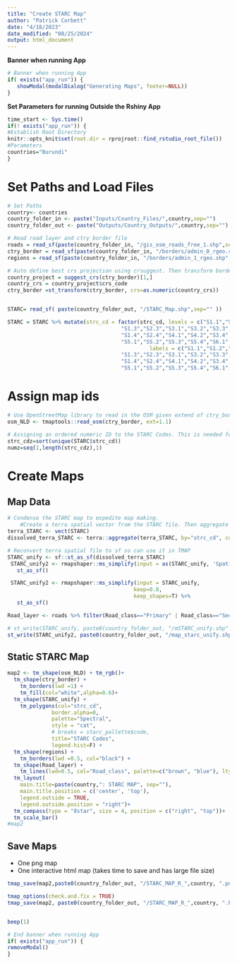 ```yaml
---
title: "Create STARC Map"
author: "Patrick Corbett"
date: "4/18/2023"
date_modified: "08/25/2024"
output: html_document
---
```



**Banner when running App**
```r
# Banner when running App
if( exists("app_run")) {
   showModal(modalDialog("Generating Maps", footer=NULL))
}
```

**Set Parameters for running Outside the Rshiny App**
```r
time_start <- Sys.time()
if(! exists("app_run")) {
#Establish Root Directory
knitr::opts_knit$set(root.dir = rprojroot::find_rstudio_root_file())
#Parameters
countries="Burundi"
}

```


# Set Paths and Load Files
```r
# Set Paths
country<- countries 
country_folder_in <- paste("Inputs/Country_Files/",country,sep="")
country_folder_out <- paste("Outputs/Country_Outputs/",country,sep="")

# Read road layer and ctry border file
roads = read_sf(paste(country_folder_in, "/gis_osm_roads_free_1.shp",sep="" ))
ctry_border = read_sf(paste(country_folder_in, "/borders/admin_0_rgeo.shp",sep="" ))
regions = read_sf(paste(country_folder_in, "/borders/admin_1_rgeo.shp",sep="" ))

# Auto define best crs projection using crsuggest. Then transform border file
country_project = suggest_crs(ctry_border)[1,]
country_crs = country_project$crs_code
ctry_border =st_transform(ctry_border, crs=as.numeric(country_crs))


STARC= read_sf( paste(country_folder_out, "/STARC_Map.shp",sep="" ))

STARC = STARC %>% mutate(strc_cd = factor(strc_cd, levels = c("S1.1","S1.2","S2.1","S2.2",
                                    "S1.3","S2.3","S3.1","S3.2","S3.3",
                                    "S1.4","S2.4","S4.1","S4.2","S3.4","S4.3","S4.4",
                                    "S5.1","S5.2","S5.3","S5.4","S6.1","S6.2","S6.3","S6.4"),
                                             labels = c("S1.1","S1.2","S2.1","S2.2",
                                    "S1.3","S2.3","S3.1","S3.2","S3.3",
                                    "S1.4","S2.4","S4.1","S4.2","S3.4","S4.3","S4.4",
                                    "S5.1","S5.2","S5.3","S5.4","S6.1","S6.2","S6.3","S6.4")))

```


# Assign map ids
```r
# Use OpenStreetMap library to read in the OSM given extend of ctry_border file
osm_NLD <- tmaptools::read_osm(ctry_border, ext=1.1)

# Assigning an ordered numeric ID to the STARC Codes. This is needed for tmap_polygons() to recognize the order of STARC codes when assigning pallette colors 
strc_cdz=sort(unique(STARC$strc_cd))
numz=seq(1,length(strc_cdz),1)

```

# Create Maps

## Map Data
```r
# Condense the STARC map to expedite map making. 
    #Create a terra spatial vector from the STARC file. Then aggregate the STARC units by the numerical strcc_ode id created above
terra_STARC <- vect(STARC) 
dissolved_terra_STARC <- terra::aggregate(terra_STARC, by="strc_cd", cores=6,dissolve=T,fun="sum", count=T)

# Reconvert terra spatial file to sf so can use it in TMAP
STARC_unify <- sf::st_as_sf(dissolved_terra_STARC)
 STARC_unify2 <- rmapshaper::ms_simplify(input = as(STARC_unify, 'Spatial')) %>%
   st_as_sf()

 STARC_unify2 <- rmapshaper::ms_simplify(input = STARC_unify,
                                        keep=0.8,
                                        keep_shapes=T) %>%
   st_as_sf()

Road_layer <- roads %>% filter(Road_class=="Primary" | Road_class=="Secondary")

# st_write(STARC_unify, paste0(country_folder_out, "/mSTARC_unify.shp" ))
st_write(STARC_unify2, paste0(country_folder_out, "/map_starc_unify.shp" ), append = FALSE)

```

## Static STARC Map
```r
map2 <- tm_shape(osm_NLD) + tm_rgb()+
  tm_shape(ctry_border) + 
    tm_borders(lwd =1) + 
    tm_fill(col="white",alpha=0.6)+
  tm_shape(STARC_unify) + 
    tm_polygons(col="strc_cd", 
              border.alpha=0, 
              palette="Spectral",
              style = "cat",
              # breaks = starc_pallette$code,
              title="STARC Codes", 
              legend.hist=F) +
  tm_shape(regions) + 
    tm_borders(lwd =0.5, col="black") +
  tm_shape(Road_layer) +
    tm_lines(lwd=0.5, col="Road_class", palette=c("brown", "blue"), lty="dashed",legend.col.show=T, legend.lwd.show=F) + 
  tm_layout(
    main.title=paste(country,": STARC MAP", sep=""),
    main.title.position = c('center', 'top'),
    legend.outside = TRUE, 
    legend.outside.position = "right")+ 
  tm_compass(type = "8star", size = 4, position = c("right", "top"))+
  tm_scale_bar()
#map2
```


## Save Maps
* One png map
* One interactive html map (takes time to save and has large file size)
```r
tmap_save(map2,paste0(country_folder_out, "/STARC_MAP_R_",country, ".png" ), dpi=900)

tmap_options(check.and.fix = TRUE)
tmap_save(map2, paste0(country_folder_out, "/STARC_MAP_R_",country, ".html" ))


beep(1)
```


```r
# End banner when running App
if( exists("app_run")) {
removeModal()
}
```
